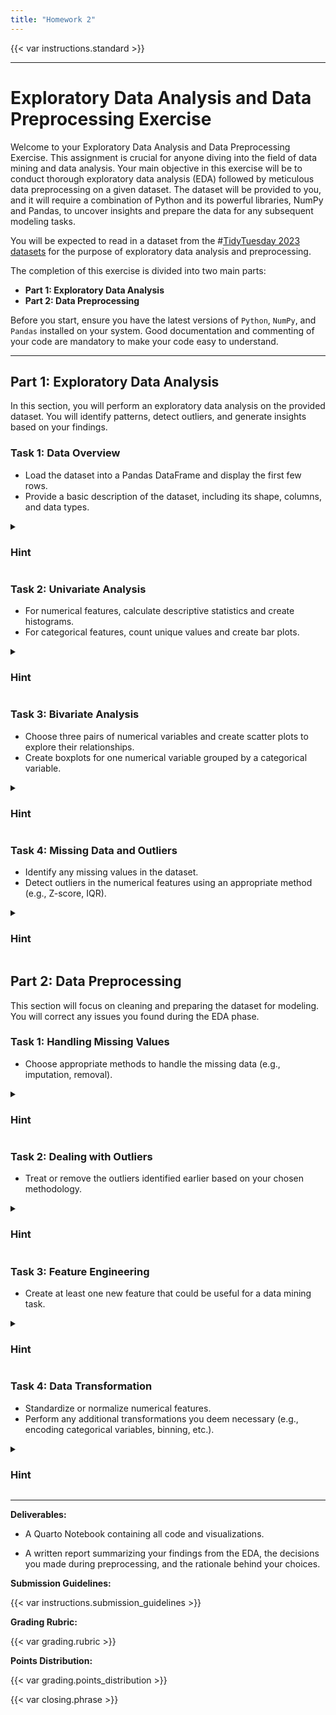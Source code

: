 ```yaml
---
title: "Homework 2"
---
```


{{< var instructions.standard >}}

------------------------------------------------------------------------

# Exploratory Data Analysis and Data Preprocessing Exercise

Welcome to your Exploratory Data Analysis and Data Preprocessing Exercise. This assignment is crucial for anyone diving into the field of data mining and data analysis. Your main objective in this exercise will be to conduct thorough exploratory data analysis (EDA) followed by meticulous data preprocessing on a given dataset. The dataset will be provided to you, and it will require a combination of Python and its powerful libraries, NumPy and Pandas, to uncover insights and prepare the data for any subsequent modeling tasks.

You will be expected to read in a dataset from the \#[TidyTuesday 2023 datasets](https://github.com/rfordatascience/tidytuesday/tree/master/data/2023) for the purpose of exploratory data analysis and preprocessing.

The completion of this exercise is divided into two main parts:

-   **Part 1: Exploratory Data Analysis**
-   **Part 2: Data Preprocessing**

Before you start, ensure you have the latest versions of `Python`, `NumPy`, and `Pandas` installed on your system. Good documentation and commenting of your code are mandatory to make your code easy to understand.

------------------------------------------------------------------------

## Part 1: Exploratory Data Analysis

In this section, you will perform an exploratory data analysis on the provided dataset. You will identify patterns, detect outliers, and generate insights based on your findings.

### Task 1: Data Overview

-   Load the dataset into a Pandas DataFrame and display the first few rows.
-   Provide a basic description of the dataset, including its shape, columns, and data types.

<details>

<summary>

<h3><b>Hint</b></h3>

</summary>

-   Use functions like `.head()`, `.shape`, `.columns`, and `.dtypes` to get an overview of your DataFrame.
-   Remember that `.info()` can be used to get a concise summary of the DataFrame including the non-null count and type of each column.

</details>

### Task 2: Univariate Analysis

-   For numerical features, calculate descriptive statistics and create histograms.
-   For categorical features, count unique values and create bar plots.

<details>

<summary>

<h3><b>Hint</b></h3>

</summary>

-   Use `.describe()` for a quick statistical summary of the numerical features.
-   Utilize `matplotlib` or `seaborn` libraries to create histograms (`hist()` or `sns.histplot()`).
-   For categorical data, `value_counts()` can help in understanding the distribution of classes, and you can plot the results using `bar()` or `sns.countplot()`.

</details>

### Task 3: Bivariate Analysis

-   Choose three pairs of numerical variables and create scatter plots to explore their relationships.
-   Create boxplots for one numerical variable grouped by a categorical variable.

<details>

<summary>

<h3><b>Hint</b></h3>

</summary>

-   When creating scatter plots with `plt.scatter()` or `sns.scatterplot()`, it might be helpful to color points by a third categorical variable using the hue parameter in Seaborn.
-   Use `sns.boxplot()` to create boxplots. Consider using the hue parameter if you have sub-categories within your categorical variable.

</details>

### Task 4: Missing Data and Outliers

-   Identify any missing values in the dataset.
-   Detect outliers in the numerical features using an appropriate method (e.g., Z-score, IQR).

<details>

<summary>

<h3><b>Hint</b></h3>

</summary>

-   The `.isnull()` method chained with `.sum()` can help identify missing values.
-   Consider using the `scipy.stats` module for Z-score computation or the `IQR` which is the range between the first and third quartile of your data distribution for outlier detection.

</details>

## Part 2: Data Preprocessing

This section will focus on cleaning and preparing the dataset for modeling. You will correct any issues you found during the EDA phase.

### Task 1: Handling Missing Values

-   Choose appropriate methods to handle the missing data (e.g., imputation, removal).

<details>

<summary>

<h3><b>Hint</b></h3>

</summary>

-   Imputation methods could involve using `.fillna()` with measures like mean (`data.mean()`) for numerical columns and mode (`data.mode().iloc[0]`) for categorical columns.
-   For removal, `.dropna()` is straightforward but consider the impact on your dataset size.

</details>

### Task 2: Dealing with Outliers

-   Treat or remove the outliers identified earlier based on your chosen methodology.

<details>

<summary>

<h3><b>Hint</b></h3>

</summary>

-   For outlier removal, you may use boolean indexing based on Z-scores or IQR to filter your data.
-   If you don't want to remove outliers, consider transforming them using methods such as log transformation.

</details>

### Task 3: Feature Engineering

-   Create at least one new feature that could be useful for a data mining task.

<details>

<summary>

<h3><b>Hint</b></h3>

</summary>

-   Think about the domain knowledge related to your dataset that could suggest new features. For instance, if you have date-time information, extracting the day of the week could be useful.
-   Also, combining features, if relevant, to create ratios or differences can often reveal useful insights.

</details>

### Task 4: Data Transformation

-   Standardize or normalize numerical features.
-   Perform any additional transformations you deem necessary (e.g., encoding categorical variables, binning, etc.).

<details>

<summary>

<h3><b>Hint</b></h3>

</summary>

-   For scaling, `StandardScaler` or `MinMaxScaler` from `sklearn.preprocessing` can be applied to numerical features.
-   For normalization, `np.log1p()` (log(1+x)) can help in managing skewed data.
-   Use `pd.get_dummies()` or `LabelEncoder`/`OneHotEncoder` from `sklearn.preprocessing` for encoding categorical variables.

</details>

------------------------------------------------------------------------

**Deliverables:**

-   A Quarto Notebook containing all code and visualizations.

-   A written report summarizing your findings from the EDA, the decisions you made during preprocessing, and the rationale behind your choices.

**Submission Guidelines:**

{{< var instructions.submission_guidelines >}}

**Grading Rubric:** 

{{< var grading.rubric >}}

**Points Distribution:** 

{{< var grading.points_distribution >}}

{{< var closing.phrase >}}
